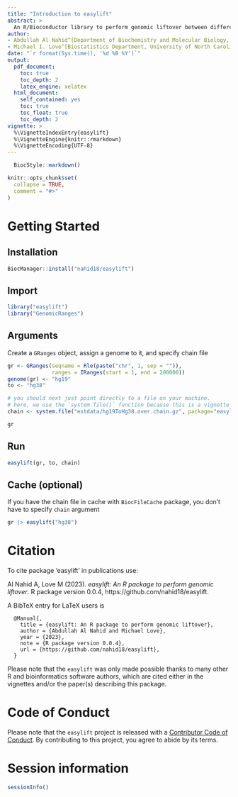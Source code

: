 ```yaml
---
title: "Introduction to easylift"
abstract: >
  An R/Bioconductor library to perform genomic liftover between different genome assemblies with `GRanges` and `chain` file. Source Code: https://github.com/nahid18/easylift
author:
- Abdullah Al Nahid^[Department of Biochemistry and Molecular Biology, Shahjalal University of Science and Technology, Sylhet-3114, Bangladesh]
- Michael I. Love^[Biostatistics Department, University of North Carolina-Chapel Hill, Chapel Hill, NC, USA, Genetics Department, University of North Carolina-Chapel Hill, Chapel Hill, NC, USA]
date: "`r format(Sys.time(), '%d %B %Y')`"
output:
  pdf_document:
    toc: true
    toc_depth: 2
    latex_engine: xelatex
  html_document:
    self_contained: yes
    toc: true
    toc_float: true
    toc_depth: 2
vignette: >
  %\VignetteIndexEntry{easylift}
  %\VignetteEngine{knitr::rmarkdown}
  %\VignetteEncoding{UTF-8}
---
```


```r
  BiocStyle::markdown()
```
  
```r
knitr::opts_chunk$set(
  collapse = TRUE,
  comment = "#>"
)
```

# Getting Started

## Installation

```r
BiocManager::install("nahid18/easylift")
```

## Import

```r
library("easylift")
library("GenomicRanges")
```

## Arguments

Create a `GRanges` object, assign a genome to it, and specify chain file

```r
gr <- GRanges(seqname = Rle(paste("chr", 1, sep = "")),
              ranges = IRanges(start = 1, end = 200000))
genome(gr) <- "hg19"
to <- "hg38"

# you should next just point directly to a file on your machine.
# here, we use the `system.file()` function because this is a vignette
chain <- system.file("extdata/hg19ToHg38.over.chain.gz", package="easylift")

gr
```

## Run

```r
easylift(gr, to, chain)
```

## Cache (optional)

If you have the chain file in cache with `BiocFileCache` package, you don't have to specify `chain` argument

```r
gr |> easylift("hg38")
```

# Citation

To cite package ‘easylift’ in publications use:

  Al Nahid A, Love M (2023). _easylift: An R package to perform
  genomic liftover_. R package version 0.0.4,
  https://github.com/nahid18/easylift.

A BibTeX entry for LaTeX users is

```
  @Manual{,
    title = {easylift: An R package to perform genomic liftover},
    author = {Abdullah Al Nahid and Michael Love},
    year = {2023},
    note = {R package version 0.0.4},
    url = {https://github.com/nahid18/easylift},
  }
```

Please note that the `easylift` was only made possible thanks to many other R and bioinformatics software authors, which are cited either in the vignettes and/or the paper(s) describing this package.

# Code of Conduct

Please note that the `easylift` project is released with a [Contributor Code of Conduct](http://bioconductor.org/about/code-of-conduct/). By contributing to this project, you agree to abide by its terms.

# Session information

```r
sessionInfo()
```

